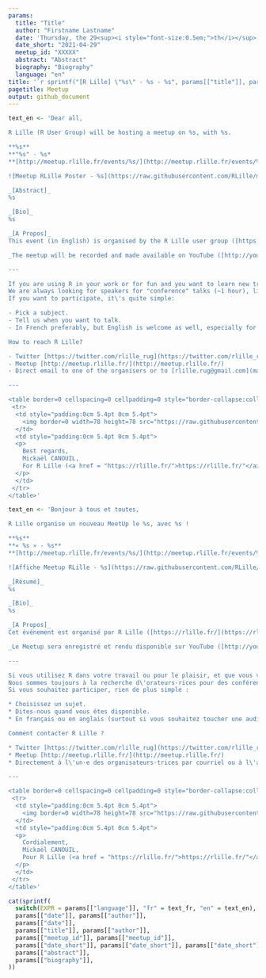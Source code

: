 ```yaml
---
params:
  title: "Title"
  author: "Firstname Lastname"
  date: 'Thursday, the 29<sup><i style="font-size:0.5em;">th</i></sup> of April, 2021 – 18 h 00 (CEST / UTC + 2)'
  date_short: "2021-04-29"
  meetup_id: "XXXXX"
  abstract: "Abstract"
  biography: "Biography"
  language: "en"
title: '`r sprintf("[R Lille] \"%s\" - %s - %s", params[["title"]], params[["author"]], params[["date"]])`'
pagetitle: Meetup
output: github_document
---
```


```r
text_en <- 'Dear all,

R Lille (R User Group) will be hosting a meetup on %s, with %s.

**%s**  
**"%s" - %s*  
**[http://meetup.rlille.fr/events/%s/](http://meetup.rlille.fr/events/%s/)**

![Meetup RLille Poster - %s](https://raw.githubusercontent.com/RLille/meetups/main/meetups/%s/ads/%s.png)

_[Abstract]_  
%s

_[Bio]_  
%s

_[A Propos]_  
This event (in English) is organised by the R Lille user group ([https://rlille.fr/](https://rlille.fr/)) (Lille, France).

_The meetup will be recorded and made available on YouTube ([http://youtube.rlille.fr/](http://youtube.rlille.fr/))._

---

If you are using R in your work or for fun and you want to learn new tricks, tips or simply to share and enjoy being part of friendly (worldwide) community, you should consider joining your local R User Group, which is R Lille ([https://rlille.fr/](https://rlille.fr/)).  
We are always looking for speakers for "conference" talks (~1 hour), lightning talks (~20 minutes) and workshops.  
If you want to participate, it\'s quite simple:

- Pick a subject.
- Tell us when you want to talk.
- In French preferably, but English is welcome as well, especially for a worldwide audience.

How to reach R Lille?

- Twitter [https://twitter.com/rlille_rug](https://twitter.com/rlille_rug) (or [https://twitter.com/mickaelcanouil](https://twitter.com/mickaelcanouil))
- Meetup [http://meetup.rlille.fr/](http://meetup.rlille.fr/)
- Direct email to one of the organisers or to [rlille.rug@gmail.com](mailto:rlille.rug@gmail.com)

---

<table border=0 cellspacing=0 cellpadding=0 style="border-collapse:collapse;padding:0cm 0cm 0cm 0cm">
 <tr>
  <td style="padding:0cm 5.4pt 0cm 5.4pt">
    <img border=0 width=78 height=78 src="https://raw.githubusercontent.com/RLille/logos/main/rlille.png" style="height:.816in;width:.816in" alt="R Lille logo" />
  </td>
  <td style="padding:0cm 5.4pt 0cm 5.4pt">
  <p>
    Best regards,  
    Mickaël CANOUIL,  
    For R Lille (<a href = "https://rlille.fr/">https://rlille.fr/"</a>).
  </p>
  </td>
 </tr>
</table>'
```

```r
text_en <- 'Bonjour à tous et toutes,

R Lille organise un nouveau MeetUp le %s, avec %s !

**%s**  
**« %s » - %s**  
**[http://meetup.rlille.fr/events/%s/](http://meetup.rlille.fr/events/%s/)**

![Affiche Meetup RLille - %s](https://raw.githubusercontent.com/RLille/meetups/main/meetups/%s/ads/%s.png)

_[Résumé]_  
%s

_[Bio]_  
%s

_[A Propos]_  
Cet événement est organisé par R Lille ([https://rlille.fr/](https://rlille.fr/)) (Lille, France) et aura lieu en français.

_Le Meetup sera enregistré et rendu disponible sur YouTube ([http://youtube.rlille.fr/](http://youtube.rlille.fr/))._

---

Si vous utilisez R dans votre travail ou pour le plaisir, et que vous voulez apprendre de nouvelles astuces ou simplement partager et faire partie d\'une communauté amicale (mondiale), vous devriez envisager de rejoindre votre groupe d\'utilisateurs R local, comme R Lille ([https://rlille.fr/](https://rlille.fr/)).  
Nous sommes toujours à la recherche d\'orateurs·rices pour des conférences (~1 heure), des conférences éclair (~20 minutes) ou des ateliers.  
Si vous souhaitez participer, rien de plus simple :

* Choisissez un sujet.
* Dites-nous quand vous êtes disponible.
* En français ou en anglais (surtout si vous souhaitez toucher une audience plus large).

Comment contacter R Lille ?

* Twitter [https://twitter.com/rlille_rug](https://twitter.com/rlille_rug) (ou [https://twitter.com/mickaelcanouil](https://twitter.com/mickaelcanouil))
* Meetup [http://meetup.rlille.fr/](http://meetup.rlille.fr/)
* Directement à l\'un·e des organisateurs·trices par courriel ou à l\'adresse [rlille.rug@gmail.com](mailto:rlille.rug@gmail.com).

---

<table border=0 cellspacing=0 cellpadding=0 style="border-collapse:collapse;padding:0cm 0cm 0cm 0cm">
 <tr>
  <td style="padding:0cm 5.4pt 0cm 5.4pt">
    <img border=0 width=78 height=78 src="https://raw.githubusercontent.com/RLille/logos/main/rlille.png" style="height:.816in;width:.816in" alt="Logo R Lille" />
  </td>
  <td style="padding:0cm 5.4pt 0cm 5.4pt">
  <p>
    Cordialement,  
    Mickaël CANOUIL,  
    Pour R Lille (<a href = "https://rlille.fr/">https://rlille.fr/"</a>).
  </p>
  </td>
 </tr>
</table>'
```

```r
cat(sprintf(
  switch(EXPR = params[["language"]], "fr" = text_fr, "en" = text_en),
  params[["date"]], params[["author"]],
  params[["date"]],
  params[["title"]], params[["author"]],
  params[["meetup_id"]], params[["meetup_id"]],
  params[["date_short"]], params[["date_short"]], params[["date_short"]],
  params[["abstract"]],
  params[["biography"]],
))
```

